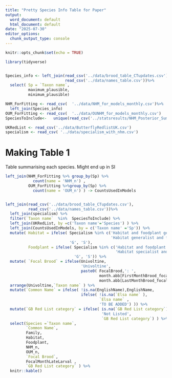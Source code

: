 ```yaml
---
title: "Pretty Species Info Table for Paper"
output:
  word_document: default
  html_document: default
date: "2025-07-30"
editor_options:
  chunk_output_type: console
---
```


```r
knitr::opts_chunk$set(echo = TRUE)
```

```R
library(tidyverse)


Species_info <- left_join(read_csv('../data/brood_table_CTupdates.csv'),
                          read_csv('../data/names_table.csv'))%>%
  select( Sp = `Taxon name`,
          maximum_plausible,
          minimum_plausible)

NHM_ForFitting <- read_csv(  '../data/NHM_for_models_monthly.csv')%>%
  left_join(Species_info)
OUM_ForFitting <- read_csv(  '../data/OUNHM_for_models_monthly.csv')
SpeciesToInclude<-   unique(read_csv('../statsresults/NHM_Posterior_Summaries_M1.csv')$Sp)

UKRedList <- read_csv('../data/ButterflyRedlistUK.csv')
specialism <- read_csv( '../data/specialism_with_nhm.csv')

```

# Making Table 1

Table summarising each species. Might end up in SI

```r

left_join(NHM_ForFitting %>% group_by(Sp) %>%
            count(name = 'NHM_n') , 
          OUM_ForFitting %>%group_by(Sp) %>%
            count(name = 'OUM_n') ) -> CountsUsedInModels


left_join(read_csv('../data/brood_table_CTupdates.csv'),
          read_csv('../data/names_table.csv'))%>%
  left_join(specialism) %>%
  filter(`Taxon name`  %in%  SpeciesToInclude) %>%
  left_join(UKRedList, by =c('Taxon name'='Species') ) %>%
  left_join(CountsUsedInModels, by = c('Taxon name' ='Sp')) %>%
  mutate( Habitat = ifelse( Specialism %in% c('Habitat and foodplant generalist' ,
                                              'Habitat generalist and foodplant specialist'),
                            'G', 'S'),
          Foodplant = ifelse( Specialism %in% c('Habitat and foodplant generalist' ,
                                                'Habitat specialist and foodplant generalist'),
                              'G', 'S')) %>%
  mutate( `Focal Brood` = ifelse(Univoltine,
                                 'Univoltine',
                                 paste0( FocalBrood,': ',
                                         month.abb[FirstMonthBrood_focal],'-',
                                         month.abb[LastMonthBrood_focal]))) %>%
  arrange(Univoltine,`Taxon name` ) %>%
  mutate(`Common Name` = ifelse( !is.na(EnglishName),EnglishName,
                                 ifelse( !is.na(`Elsa name` ),
                                         `Elsa name` ,
                                         'TO BE ADDED') )) %>% 
  mutate(`GB Red List category` = ifelse( is.na(`GB Red List category`),
                                          'Not Listed',
                                          `GB Red List category`) ) %>%
  select(Species =`Taxon name`,
         `Common Name`,
         Family,
         Habitat,
         Foodplant,
         NHM_n,
         OUM_n,
         `Focal Brood`,
         FocalMonthLateLarval ,
         `GB Red List category` ) %>%
  knitr::kable()

```